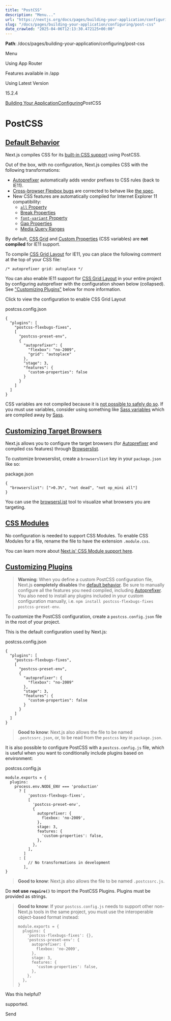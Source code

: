 ---
title: "PostCSS"
description: "Menu..."
url: "https://nextjs.org/docs/pages/building-your-application/configuring/post-css"
slug: "/docs/pages/building-your-application/configuring/post-css"
date_crawled: "2025-04-06T12:13:30.472125+00:00"
---

**Path**: /docs/pages/building-your-application/configuring/post-css

Menu

Using App Router

Features available in /app

Using Latest Version

15.2.4

[Building Your Application](/docs/pages/building-your-application)[Configuring](/docs/pages/building-your-application/configuring)PostCSS

# PostCSS

## [Default Behavior](#default-behavior)

Next.js compiles CSS for its [built-in CSS support](/docs/pages/building-your-application/styling) using PostCSS.

Out of the box, with no configuration, Next.js compiles CSS with the following transformations:

* [Autoprefixer](https://github.com/postcss/autoprefixer) automatically adds vendor prefixes to CSS rules (back to IE11).
* [Cross-browser Flexbox bugs](https://github.com/philipwalton/flexbugs) are corrected to behave like [the spec](https://www.w3.org/TR/css-flexbox-1/).
* New CSS features are automatically compiled for Internet Explorer 11 compatibility:
  + [`all` Property](https://developer.mozilla.org/docs/Web/CSS/all)
  + [Break Properties](https://developer.mozilla.org/docs/Web/CSS/break-after)
  + [`font-variant` Property](https://developer.mozilla.org/docs/Web/CSS/font-variant)
  + [Gap Properties](https://developer.mozilla.org/docs/Web/CSS/gap)
  + [Media Query Ranges](https://developer.mozilla.org/docs/Web/CSS/Media_Queries/Using_media_queries#Syntax_improvements_in_Level_4)

By default, [CSS Grid](https://www.w3.org/TR/css-grid-1/) and [Custom Properties](https://developer.mozilla.org/docs/Web/CSS/var) (CSS variables) are **not compiled** for IE11 support.

To compile [CSS Grid Layout](https://developer.mozilla.org/docs/Web/CSS/grid) for IE11, you can place the following comment at the top of your CSS file:

```
/* autoprefixer grid: autoplace */
```

You can also enable IE11 support for [CSS Grid Layout](https://developer.mozilla.org/docs/Web/CSS/grid)
in your entire project by configuring autoprefixer with the configuration shown below (collapsed).
See ["Customizing Plugins"](#customizing-plugins) below for more information.

Click to view the configuration to enable CSS Grid Layout

postcss.config.json

```
{
  "plugins": [
    "postcss-flexbugs-fixes",
    [
      "postcss-preset-env",
      {
        "autoprefixer": {
          "flexbox": "no-2009",
          "grid": "autoplace"
        },
        "stage": 3,
        "features": {
          "custom-properties": false
        }
      }
    ]
  ]
}
```

CSS variables are not compiled because it is [not possible to safely do so](https://github.com/MadLittleMods/postcss-css-variables#caveats).
If you must use variables, consider using something like [Sass variables](https://sass-lang.com/documentation/variables) which are compiled away by [Sass](https://sass-lang.com/).

## [Customizing Target Browsers](#customizing-target-browsers)

Next.js allows you to configure the target browsers (for [Autoprefixer](https://github.com/postcss/autoprefixer) and compiled css features) through [Browserslist](https://github.com/browserslist/browserslist).

To customize browserslist, create a `browserslist` key in your `package.json` like so:

package.json

```
{
  "browserslist": [">0.3%", "not dead", "not op_mini all"]
}
```

You can use the [browsersl.ist](https://browsersl.ist/?q=%3E0.3%25%2C+not+ie+11%2C+not+dead%2C+not+op_mini+all) tool to visualize what browsers you are targeting.

## [CSS Modules](#css-modules)

No configuration is needed to support CSS Modules. To enable CSS Modules for a file, rename the file to have the extension `.module.css`.

You can learn more about [Next.js' CSS Module support here](/docs/pages/building-your-application/styling).

## [Customizing Plugins](#customizing-plugins)

> **Warning**: When you define a custom PostCSS configuration file, Next.js **completely disables** the [default behavior](#default-behavior).
> Be sure to manually configure all the features you need compiled, including [Autoprefixer](https://github.com/postcss/autoprefixer).
> You also need to install any plugins included in your custom configuration manually, i.e. `npm install postcss-flexbugs-fixes postcss-preset-env`.

To customize the PostCSS configuration, create a `postcss.config.json` file in the root of your project.

This is the default configuration used by Next.js:

postcss.config.json

```
{
  "plugins": [
    "postcss-flexbugs-fixes",
    [
      "postcss-preset-env",
      {
        "autoprefixer": {
          "flexbox": "no-2009"
        },
        "stage": 3,
        "features": {
          "custom-properties": false
        }
      }
    ]
  ]
}
```

> **Good to know**: Next.js also allows the file to be named `.postcssrc.json`, or, to be read from the `postcss` key in `package.json`.

It is also possible to configure PostCSS with a `postcss.config.js` file, which is useful when you want to conditionally include plugins based on environment:

postcss.config.js

```
module.exports = {
  plugins:
    process.env.NODE_ENV === 'production'
      ? [
          'postcss-flexbugs-fixes',
          [
            'postcss-preset-env',
            {
              autoprefixer: {
                flexbox: 'no-2009',
              },
              stage: 3,
              features: {
                'custom-properties': false,
              },
            },
          ],
        ]
      : [
          // No transformations in development
        ],
}
```

> **Good to know**: Next.js also allows the file to be named `.postcssrc.js`.

Do **not use `require()`** to import the PostCSS Plugins. Plugins must be provided as strings.

> **Good to know**: If your `postcss.config.js` needs to support other non-Next.js tools in the same project, you must use the interoperable object-based format instead:
>
> ```
> module.exports = {
>   plugins: {
>     'postcss-flexbugs-fixes': {},
>     'postcss-preset-env': {
>       autoprefixer: {
>         flexbox: 'no-2009',
>       },
>       stage: 3,
>       features: {
>         'custom-properties': false,
>       },
>     },
>   },
> }
> ```

Was this helpful?

supported.

Send